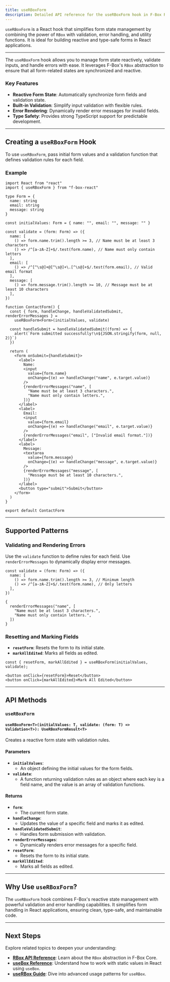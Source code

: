 ```yaml
---
title: useRBoxForm
description: Detailed API reference for the useRBoxForm hook in F-Box React.
---
```


`useRBoxForm` is a React hook that simplifies form state management by combining the power of `RBox` with validation, error handling, and utility functions. It is ideal for building reactive and type-safe forms in React applications.

---

The `useRBoxForm` hook allows you to manage form state reactively, validate inputs, and handle errors with ease. It leverages F-Box's `RBox` abstraction to ensure that all form-related states are synchronized and reactive.

### Key Features

- **Reactive Form State**: Automatically synchronize form fields and validation state.
- **Built-in Validation**: Simplify input validation with flexible rules.
- **Error Rendering**: Dynamically render error messages for invalid fields.
- **Type Safety**: Provides strong TypeScript support for predictable development.

---

## Creating a `useRBoxForm` Hook

To use `useRBoxForm`, pass initial form values and a validation function that defines validation rules for each field.

### Example

```tsx
import React from "react"
import { useRBoxForm } from "f-box-react"

type Form = {
  name: string
  email: string
  message: string
}

const initialValues: Form = { name: "", email: "", message: "" }

const validate = (form: Form) => ({
  name: [
    () => form.name.trim().length >= 3, // Name must be at least 3 characters
    () => /^[a-zA-Z]+$/.test(form.name), // Name must only contain letters
  ],
  email: [
    () => /^[^\s@]+@[^\s@]+\.[^\s@]+$/.test(form.email), // Valid email format
  ],
  message: [
    () => form.message.trim().length >= 10, // Message must be at least 10 characters
  ],
})

function ContactForm() {
  const { form, handleChange, handleValidatedSubmit, renderErrorMessages } =
    useRBoxForm<Form>(initialValues, validate)

  const handleSubmit = handleValidatedSubmit((form) => {
    alert(`Form submitted successfully!\n${JSON.stringify(form, null, 2)}`)
  })

  return (
    <form onSubmit={handleSubmit}>
      <label>
        Name:
        <input
          value={form.name}
          onChange={(e) => handleChange("name", e.target.value)}
        />
        {renderErrorMessages("name", [
          "Name must be at least 3 characters.",
          "Name must only contain letters.",
        ])}
      </label>
      <label>
        Email:
        <input
          value={form.email}
          onChange={(e) => handleChange("email", e.target.value)}
        />
        {renderErrorMessages("email", ["Invalid email format."])}
      </label>
      <label>
        Message:
        <textarea
          value={form.message}
          onChange={(e) => handleChange("message", e.target.value)}
        />
        {renderErrorMessages("message", [
          "Message must be at least 10 characters.",
        ])}
      </label>
      <button type="submit">Submit</button>
    </form>
  )
}

export default ContactForm
```

---

## Supported Patterns

### Validating and Rendering Errors

Use the `validate` function to define rules for each field. Use `renderErrorMessages` to dynamically display error messages.

```tsx
const validate = (form: Form) => ({
  name: [
    () => form.name.trim().length >= 3, // Minimum length
    () => /^[a-zA-Z]+$/.test(form.name), // Only letters
  ],
})

{
  renderErrorMessages("name", [
    "Name must be at least 3 characters.",
    "Name must only contain letters.",
  ])
}
```

### Resetting and Marking Fields

- **`resetForm`**: Resets the form to its initial state.
- **`markAllEdited`**: Marks all fields as edited.

```tsx
const { resetForm, markAllEdited } = useRBoxForm(initialValues, validate);

<button onClick={resetForm}>Reset</button>
<button onClick={markAllEdited}>Mark All Edited</button>
```

---

## API Methods

### `useRBoxForm`

#### `useRBoxForm<T>(initialValues: T, validate: (form: T) => Validation<T>): UseRBoxFormResult<T>`

Creates a reactive form state with validation rules.

#### Parameters

- **`initialValues`**:
  - An object defining the initial values for the form fields.
- **`validate`**:
  - A function returning validation rules as an object where each key is a field name, and the value is an array of validation functions.

#### Returns

- **`form`**:
  - The current form state.
- **`handleChange`**:
  - Updates the value of a specific field and marks it as edited.
- **`handleValidatedSubmit`**:
  - Handles form submission with validation.
- **`renderErrorMessages`**:
  - Dynamically renders error messages for a specific field.
- **`resetForm`**:
  - Resets the form to its initial state.
- **`markAllEdited`**:
  - Marks all fields as edited.

---

## Why Use `useRBoxForm`?

The `useRBoxForm` hook combines F-Box's reactive state management with powerful validation and error handling capabilities. It simplifies form handling in React applications, ensuring clean, type-safe, and maintainable code.

---

## Next Steps

Explore related topics to deepen your understanding:

- **[RBox API Reference](/f-box-core/reference/rbox)**: Learn about the `RBox` abstraction in F-Box Core.
- **[useBox Reference](/f-box-react/reference/use-box)**: Understand how to work with static values in React using `useBox`.
- **[useRBox Guide](/f-box-react/guides/use-rbox)**: Dive into advanced usage patterns for `useRBox`.
